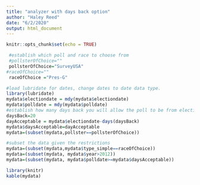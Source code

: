 ```yaml
---
title: "analyzer with days back option"
author: "Haley Reed"
date: "6/2/2020"
output: html_document
---
```


```r
knitr::opts_chunk$set(echo = TRUE)
```

```r
 #establish which poll and race to choose from
 #pollsterOfChoice=""
 pollsterOfChoice="SurveyUSA"
#raceOfChoice=""
 raceOfChoice ="Pres-G"

#load lubridate for dates, change dates to date data type.
library(lubridate)
mydata$electiondate = mdy(mydata$electiondate)
mydata$polldate = mdy(mydata$polldate)
#establish how many days back you will allow the poll to be from election day.
daysBack=20
dayAcceptable = mydata$electiondate-days(daysBack)
mydata$daysAcceptable=dayAcceptable
mydata=(subset(mydata,pollster==pollsterOfChoice))

#subset the data given the restrictions
mydata=(subset(mydata,mydata$type_simple==raceOfChoice))
mydata=(subset(mydata, mydata$year>2012))
mydata=(subset(mydata, mydata$polldate>=mydata$daysAcceptable))

library(knitr)
kable(mydata)

```
